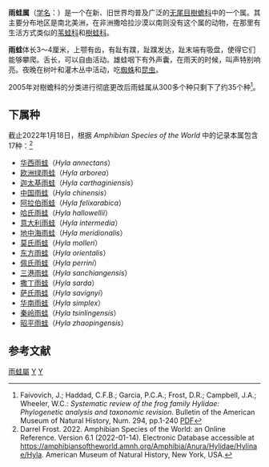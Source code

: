 {{Automatic Taxobox
| image = Hyla arborea on Typha.jpg
| image_caption=[[欧洲树蛙|欧洲树蛙]] ''Hyla arborea''
| taxon= Hyla
| authority = [[Joseph_Nicolai_Laurenti|Laurenti]], 1768
| type_species=[[欧洲树蛙|欧洲树蛙]]<br>''Hyla arborea''
| type_species_authority=([[Linnaeus|Linnaeus]], 1753)
| subdivision = 见本文。
}}
'''雨蛙属'''（[[学名|学名]]：''{{lang|la|Hyla}}''）是一个在新、旧世界均普及广泛的[[无尾目|无尾目]][[樹蟾|樹蟾科]]中的一个属。其主要分布地区是南北美洲，在非洲撒哈拉沙漠以南则没有这个属的动物，在那里有生活方式类似的[[苇蛙科|苇蛙科]]和[[樹蛙科|樹蛙科]]。

'''雨蛙'''体长3～4厘米，上颚有齿，有趾有蹼，趾蹼发达，趾末端有吸盘，使得它们能够攀爬。舌长，可以自由活动。雄蛙咽下有外声囊，在雨天的时候，叫声特别响亮。夜晚在树叶和灌木丛中活动，吃[[蜘蛛|蜘蛛]]和[[昆虫|昆虫]]。

2005年对樹蟾科的分类进行彻底更改后雨蛙属从300多个种只剩下了约35个种<ref>Faivovich, J.; Haddad, C.F.B.; Garcia, P.C.A.; Frost, D.R.; Campbell, J.A.; Wheeler, W.C.: ''Systematic review of the frog family Hylidae: Phylogenetic analysis and taxonomic revision''. Bulletin of the American Museum of Natural History, Num. 294, pp.1-240 [http://digitallibrary.amnh.org/dspace/bitstream/2246/462/1/B294.pdf PDF]</ref>。

==下属种==
截止2022年1月18日，根据 ''Amphibian Species of the World'' 中的记录本属包含17种：<ref>Darrel Frost. 2022. Amphibian Species of the World: an Online Reference. Version 6.1 (2022-01-14). Electronic Database accessible at https://amphibiansoftheworld.amnh.org/Amphibia/Anura/Hylidae/Hylinae/Hyla. American Museum of Natural History, New York, USA.</ref>
* [[华西雨蛙|华西雨蛙]]（''Hyla annectans''）
* [[欧洲绿雨蛙|欧洲绿雨蛙]]（''Hyla arborea''）
* [[迦太基雨蛙|迦太基雨蛙]]（''Hyla carthaginiensis''）
* [[中国雨蛙|中国雨蛙]]（''Hyla chinensis''）
* [[阿拉伯雨蛙|阿拉伯雨蛙]]（''Hyla felixarabica''）
* [[哈氏雨蛙|哈氏雨蛙]]（''Hyla hallowellii''）
* [[意大利雨蛙|意大利雨蛙]]（''Hyla intermedia''）
* [[地中海雨蛙|地中海雨蛙]]（''Hyla meridionalis''）
* [[莫氏雨蛙|莫氏雨蛙]]（''Hyla molleri''）
* [[东方雨蛙|东方雨蛙]]（''Hyla orientalis''）
* [[佩氏雨蛙|佩氏雨蛙]]（''Hyla perrini''）
* [[三港雨蛙|三港雨蛙]]（''Hyla sanchiangensis''）
* [[撒丁雨蛙|撒丁雨蛙]]（''Hyla sarda''）
* [[萨氏雨蛙|萨氏雨蛙]]（''Hyla savignyi''）
* [[华南雨蛙|华南雨蛙]]（''Hyla simplex''）
* [[秦岭雨蛙|秦岭雨蛙]]（''Hyla tsinlingensis''）
* [[昭平雨蛙|昭平雨蛙]]（''Hyla zhaopingensis''）

==参考文献==
{{reflist}}
{{Taxonbar|from=Q826861}}

[[Category:雨蛙屬|]]
[[Category:_雨蛙科|Y]]
[[Category:_1768年描述的分类群|Y]]